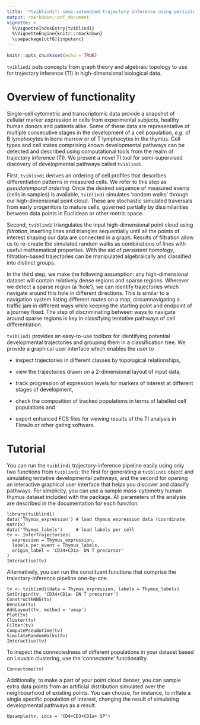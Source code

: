 ```yaml
---
title: '*tviblindi*: semi-automated trajectory inference using persistent homology'
output: rmarkdown::pdf_document
vignette: >
  %\VignetteIndexEntry{tviblindi}
  %\VignetteEngine{knitr::rmarkdown}
  \usepackage[utf8]{inputenc}
---
```


```r
knitr::opts_chunk$set(echo = TRUE)
```

`tviblindi` puts concepts from graph theory and algebraic topology to use for trajectory inference (TI) in high-dimensional biological data.

# Overview of functionality

Single-cell cytometric and transcriptomic data provide a snapshot of cellular marker expression in cells from experimental subjects, healthy human donors and patients alike. Some of these data are representative of multiple consecutive stages in the development of a cell population, *e.g.* of B lymphocytes in bone marrow or of T lymphocytes in the thymus. Cell types and cell states comprising known developmental pathways can be detected and described using computational tools from the realm of trajectory inference (TI). We present a novel TI tool for semi-supervised discovery of developmental pathways called `tviblindi`.

First, `tviblindi` derives an ordering of cell profiles that describes differentiation patterns in measured cells. We refer to this step as *pseudotemporal ordering*. Once the desired sequence of measured events (cells in samples) is available, `tviblindi` simulates 'random walks' through our high-dimensional point cloud. These are stochastic simulated traversals from early progenitors to mature cells, governed partially by dissimilarities between data points in Euclidean or other metric space.

Second, `tviblindi` triangulates the input high-dimensional point cloud using *filtration*, inserting lines and triangles sequentially until all the points of interest shaping our data are connected in a graph. Results of filtration allow us to re-create the simulated random walks as combinations of lines with useful mathematical properties. With the aid of *persistent homology*, filtration-based trajectories can be manipulated algebraically and classified into distinct groups.

In the third step, we make the following assumption: any high-dimensional dataset will contain relatively dense regions and sparse regions. Wherever we detect a sparse region (a 'hole'), we can identify trajectories which navigate around this hole in different directions. This is similar to a navigation system listing different routes on a map, circumnavigating a traffic jam in different ways while keeping the starting point and endpoint of a journey fixed. The step of discriminating between ways to navigate around sparse regions is key in classifying tentative pathways of cell differentiation.

`tviblindi` provides an easy-to-use toolbox for identifying potential developmental trajectories and grouping them in a classification tree. We provide a graphical user interface which enables the user to

* inspect trajectories in different classes by topological relationships,

* view the trajectories drawn on a 2-dimensional layout of input data,

* track progression of expression levels for markers of interest at different stages of development,

* check the composition of tracked populations in terms of labelled cell populations and

* export enhanced FCS files for viewing results of the TI analysis in FlowJo or other gating software.

# Tutorial

You can run the `tviblindi` trajectory-inference pipeline easily using only two functions from `tviblindi`: the first for generating a `tviblindi` object and simulating tentative developmental pathways, and the second for opening an interactive graphical user interface that helps you discover and classify pathways. For simplicity, you can use a sample mass-cytometry human thymus dataset included with the package. All parameters of the analysis are described in the documentation for each function.

```
library(tviblindi)
data('Thymus_expression') # load thymus expression data (coordinate matrix)
data('Thymus_labels')     # load labels per cell
tv <- InferTrajectories(
  expression = Thymus_expression,
  labels_per_event = Thymus_labels,
  origin_label = 'CD34+CD1a- DN T precursor'
)
Interactive(tv)
```

Alternatively, you can run the constituent functions that comprise the trajectory-inference pipeline one-by-one.

```
tv <- tviblindi(data = Thymus_expression, labels = Thymus_labels)
SetOrigin(tv, 'CD34+CD1a- DN T precursor')
ConstructkNNG(tv)
Denoise(tv)
AddLayout(tv, method = 'umap')
Plot(tv)
Cluster(tv)
Filter(tv)
ComputePseudotime(tv)
SimulateRandomWalks(tv)
Interactive(tv)
```

To inspect the connectedness of different populations in your dataset based on Louvain clustering, use the 'connectome' functionality.

```
Connectome(tv)
```

Additionally, to make a part of your point cloud denser, you can sample extra data points from an artificial distribution simulated over the neighbourhood of existing points.
You can choose, for instance, to inflate a single specific population of interest, changing the result of simulating developmental pathways as a result.

```
Upsample(tv, idcs = 'CD4+CD3+CD1a+ SP')
```
